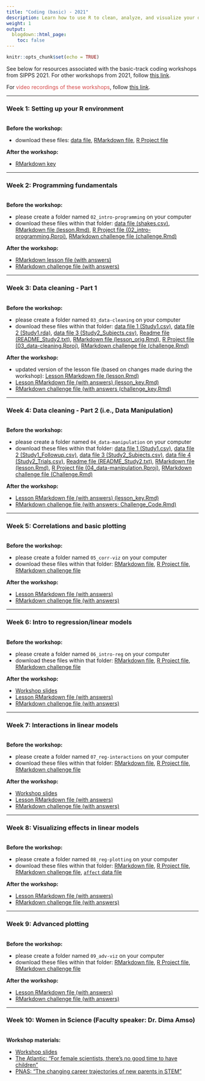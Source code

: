 ```yaml
---
title: "Coding (basic) - 2021"
description: Learn how to use R to clean, analyze, and visualize your data.
weight: 1
output:
  blogdown::html_page:
    toc: false
---
```


```r
knitr::opts_chunk$set(echo = TRUE)
```

See below for resources associated with the basic-track coding workshops from SIPPS 2021. For other workshops from 2021, follow [this link](/workshops2021).

For <font color="#D6494A">video recordings of these workshops</font>, follow [this link](https://drive.google.com/drive/folders/1G-9GuXuNjvS7h7skizsMvcHF--Q-ugLQ){target="_blank"}.

<hr>

### Week 1: Setting up your R environment
<br>
**Before the workshop:**
<ul>
<li>download these files: <a href="/workshop_files/2021/coding-basic-01/shakes.csv" download>data file</a>, <a href="/workshop_files/2021/coding-basic-01/lesson.Rmd" download>RMarkdown file</a>, <a href="/workshop_files/2021/coding-basic-01/Coding_Lesson1.Rproj" download>R Project file</a>
</ul>

**After the workshop:**
<ul>
<li><a href="/workshop_files/2021/coding-basic-01/lessonKey.Rmd" download>RMarkdown key</a>
</ul>

<hr>

### Week 2: Programming fundamentals
<br>
**Before the workshop:**
<ul>
<li>please create a folder named `02_intro-programming` on your computer
<li>download these files within that folder: <a href="/workshop_files/2021/coding-basic-02/shakes.csv" download>data file (shakes.csv)</a>, <a href="/workshop_files/2021/coding-basic-02/lesson.Rmd" download>RMarkdown file (lesson.Rmd)</a>, <a href="/workshop_files/2021/coding-basic-02/02_intro-programming.Rproj" download>R Project file (02_intro-programming.Rproj)</a>, <a href="/workshop_files/2021/coding-basic-02/challenge.Rmd" download>RMarkdown challenge file (challenge.Rmd)</a>
</ul>

**After the workshop:**
<ul>
<li><a href="/workshop_files/2021/coding-basic-02/lesson_key.Rmd" download>RMarkdown lesson file (with answers)</a>
<li><a href="/workshop_files/2021/coding-basic-02/challenge_key.Rmd" download>RMarkdown challenge file (with answers)</a>
</ul>

<hr>

### Week 3: Data cleaning - Part 1
<br>
**Before the workshop:**
<ul>
<li>please create a folder named `03_data-cleaning` on your computer
<li>download these files within that folder: 
<a href="/workshop_files/2021/coding-basic-03/Study1.csv" download>data file 1 (Study1.csv)</a>, 
<a href="/workshop_files/2021/coding-basic-03/Study1.rda" download>data file 2 (Study1.rda)</a>,
<a href="/workshop_files/2021/coding-basic-03/Study2_Subjects.csv" download>data file 3 (Study2_Subjects.csv)</a>,
<a href="/workshop_files/2021/coding-basic-03/README_Study2.txt" download>Readme file (README_Study2.txt)</a>,
<a href="/workshop_files/2021/coding-basic-03/lesson_orig.Rmd" download>RMarkdown file (lesson_orig.Rmd)</a>, 
<a href="/workshop_files/2021/coding-basic-03/03_data-cleaning.Rproj" download>R Project file (03_data-cleaning.Rproj)</a>, 
<a href="/workshop_files/2021/coding-basic-03/challenge.Rmd" download>RMarkdown challenge file (challenge.Rmd)</a>
</ul>

**After the workshop:**
<ul>
<li>updated version of the lesson file (based on changes made during the workshop): <a href="/workshop_files/2021/coding-basic-03/lesson.Rmd" download>Lesson RMarkdown file (lesson.Rmd)</a>
<li> <a href="/workshop_files/2021/coding-basic-03/lesson_key.Rmd" download>Lesson RMarkdown file (with answers) (lesson_key.Rmd)</a>
<li> <a href="/workshop_files/2021/coding-basic-03/challenge_key.Rmd" download>RMarkdown challenge file (with answers (challenge_key.Rmd)</a>
</ul>

<hr>

### Week 4: Data cleaning - Part 2 (i.e., Data Manipulation)
<br>
**Before the workshop:**
<ul>
<li>please create a folder named `04_data-manipulation` on your computer
<li>download these files within that folder: 
<a href="/workshop_files/2021/coding-basic-04/Study1.csv" download>data file 1 (Study1.csv)</a>, 
<a href="/workshop_files/2021/coding-basic-04/Study1_Followup.csv" download>data file 2 (Study1_Followup.csv)</a>,
<a href="/workshop_files/2021/coding-basic-04/Study2_Subjects.csv" download>data file 3 (Study2_Subjects.csv)</a>,
<a href="/workshop_files/2021/coding-basic-04/Study2_Trials.csv" download>data file 4 (Study2_Trials.csv)</a>,
<a href="/workshop_files/2021/coding-basic-04/README_Study2.txt" download>Readme file (README_Study2.txt)</a>,
<a href="/workshop_files/2021/coding-basic-04/lesson.Rmd" download>RMarkdown file (lesson.Rmd)</a>, 
<a href="/workshop_files/2021/coding-basic-04/04_data-manipulation.Rproj" download>R Project file (04_data-manipulation.Rproj)</a>, 
<a href="/workshop_files/2021/coding-basic-04/Challenge.Rmd" download>RMarkdown challenge file (Challenge.Rmd)</a>
</ul>

**After the workshop:**
<ul>
<li> <a href="/workshop_files/2021/coding-basic-04/lesson_key.Rmd" download>Lesson RMarkdown file (with answers) (lesson_key.Rmd)</a>
<li> <a href="/workshop_files/2021/coding-basic-04/Challenge_Code.Rmd" download>RMarkdown challenge file (with answers; Challenge_Code.Rmd)</a>
</ul>

<hr>

### Week 5: Correlations and basic plotting
<br>
**Before the workshop:**
<ul>
<li>please create a folder named `05_corr-viz` on your computer
<li>download these files within that folder: 
<a href="/workshop_files/2021/coding-basic-05/lesson.Rmd" download>RMarkdown file</a>, 
<a href="/workshop_files/2021/coding-basic-05/05_corr-viz.Rproj" download>R Project file</a>, 
<a href="/workshop_files/2021/coding-basic-05/challenge.Rmd" download>RMarkdown challenge file</a>
</ul>

**After the workshop:**
<ul>
<li><a href="/workshop_files/2021/coding-basic-05/lesson_key.Rmd" download>Lesson RMarkdown file (with answers)</a>
<li><a href="/workshop_files/2021/coding-basic-05/challenge_key.Rmd" download>RMarkdown challenge file (with answers)</a>
</ul>

<hr>

### Week 6: Intro to regression/linear models
<br>
**Before the workshop:**
<ul>
<li>please create a folder named `06_intro-reg` on your computer
<li>download these files within that folder: 
<a href="/workshop_files/2021/coding-basic-06/lm-lesson.Rmd" download>RMarkdown file</a>, 
<a href="/workshop_files/2021/coding-basic-06/06_intro-reg.Rproj" download>R Project file</a>, 
<a href="/workshop_files/2021/coding-basic-06/lm-challenge.Rmd" download>RMarkdown challenge file</a>
</ul>
**After the workshop:**
<ul>
<li><a href="/workshop_files/2021/coding-basic-06/lm-intro.pdf" download>Workshop slides</a>
<li><a href="/workshop_files/2021/coding-basic-06/lm-lesson_key.Rmd" download>Lesson RMarkdown file (with answers)</a>
<li><a href="/workshop_files/2021/coding-basic-06/lm-challenge_key.Rmd" download>RMarkdown challenge file (with answers)</a>
</ul>

<hr>

### Week 7: Interactions in linear models
<br>
**Before the workshop:**
<ul>
<li>please create a folder named `07_reg-interactions` on your computer
<li>download these files within that folder: 
<a href="/workshop_files/2021/coding-basic-07/lesson.Rmd" download>RMarkdown file</a>, 
<a href="/workshop_files/2021/coding-basic-07/07_reg-interactions.Rproj" download>R Project file</a>, 
<a href="/workshop_files/2021/coding-basic-07/challenge.Rmd" download>RMarkdown challenge file</a>
</ul>
**After the workshop:**
<ul>
<li><a href="/workshop_files/2021/coding-basic-07/lm-intro-interactions.pdf" download>Workshop slides</a>
<li><a href="/workshop_files/2021/coding-basic-07/lesson_key.Rmd" download>Lesson RMarkdown file (with answers)</a>
<li><a href="/workshop_files/2021/coding-basic-07/challenge_key.Rmd" download>RMarkdown challenge file (with answers)</a>
</ul>

<hr>

### Week 8: Visualizing effects in linear models
<br>
**Before the workshop:**
<ul>
<li>please create a folder named `08_reg-plotting` on your computer
<li>download these files within that folder: 
<a href="/workshop_files/2021/coding-basic-08/lesson.Rmd" download>RMarkdown file</a>, 
<a href="/workshop_files/2021/coding-basic-08/08_reg-plotting.Rproj" download>R Project file</a>, 
<a href="/workshop_files/2021/coding-basic-08/challenge.Rmd" download>RMarkdown challenge file</a>,
<a href="/workshop_files/2021/coding-basic-08/affect.csv" download>`affect` data file</a>
</ul>
**After the workshop:**
<ul>
<li><a href="/workshop_files/2021/coding-basic-08/lesson_key.Rmd" download>Lesson RMarkdown file (with answers)</a>
<li><a href="/workshop_files/2021/coding-basic-08/challenge_key.Rmd" download>RMarkdown challenge file (with answers)</a>
</ul>

<hr>

### Week 9: Advanced plotting
<br>
**Before the workshop:**
<ul>
<li>please create a folder named `09_adv-viz` on your computer
<li>download these files within that folder: 
<a href="/workshop_files/2021/coding-basic-09/lesson.Rmd" download>RMarkdown file</a>, 
<a href="/workshop_files/2021/coding-basic-09/09_adv-viz.Rproj" download>R Project file</a>, 
<a href="/workshop_files/2021/coding-basic-09/challenge.Rmd" download>RMarkdown challenge file</a>
</ul>
**After the workshop:**
<ul>
<li><a href="/workshop_files/2021/coding-basic-09/lesson_key.Rmd" download>Lesson RMarkdown file (with answers)</a>
<li><a href="/workshop_files/2021/coding-basic-09/challenge_key.Rmd" download>RMarkdown challenge file (with answers)</a>
</ul>

<hr>

### Week 10: Women in Science (Faculty speaker: Dr. Dima Amso)
<br>
**Workshop materials:**
<ul>
<li><a href="/workshop_files/2021/WiS/WiSTEM.pdf" download>Workshop slides</a>
<li><a href="/workshop_files/2021/WiS/FemaleScientists_Atlantic.pdf" download>The Atlantic: "For female scientists, there's no good time to have children"</a>
<li><a href="/workshop_files/2021/WiS/changingcareertrajectories.pdf" download>PNAS: "The changing career trajectories of new parents
in STEM"</a>
</ul>
